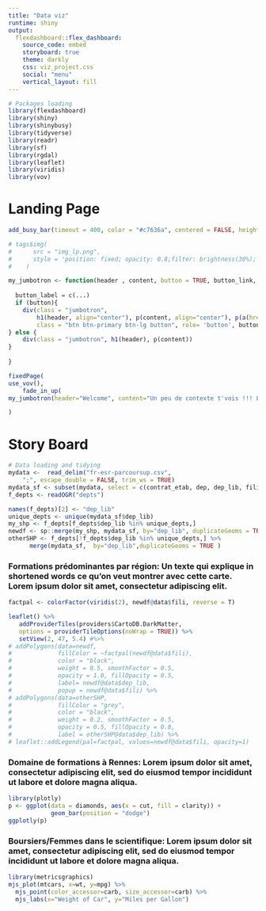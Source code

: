 ```yaml
---
title: "Data viz"
runtime: shiny 
output:
  flexdashboard::flex_dashboard:
    source_code: embed
    storyboard: true
    theme: darkly
    css: viz_project.css
    social: "menu" 
    vertical_layout: fill
---
```



```r
# Packages loading
library(flexdashboard)
library(shiny)
library(shinybusy)
library(tidyverse)
library(readr)
library(sf)
library(rgdal)
library(leaflet)
library(viridis)
library(vov)
```

# Landing Page 

```r
add_busy_bar(timeout = 400, color = "#c7636a", centered = FALSE, height = "6px")

# tags$img(
#      src = "img_lp.png",
#      style = 'position: fixed; opacity: 0.8;filter: brightness(30%);'
#    )
```

```r
my_jumbotron <- function(header , content, button = TRUE, button_link, ...){
  
  button_label = c(...)
  if (button){
    div(class = "jumbotron",
        h1(header, align="center"), p(content, align="center"), p(a(href = button_link ,target="_blank",
        class = "btn btn-primary btn-lg button", role= 'button', button_label), align="center"))
} else {
    div(class = "jumbotron", h1(header), p(content))
}
  
}

fixedPage(
use_vov(),
    fade_in_up(
my_jumbotron(header="Welcome", content="Un peu de contexte t'vois !!! Lorem ipsum dolor sit amet, et bla et bla", button =  "True", button_link="https://data.enseignementsup-recherche.gouv.fr/explore/dataset/fr-esr-parcoursup/information/", button_Label = "Check the dataset"))

)
```

Story Board {.storyboard}
=========================================

```r
# Data loading and tidying
mydata <-  read_delim("fr-esr-parcoursup.csv", 
    ";", escape_double = FALSE, trim_ws = TRUE)
mydata_sf <- subset(mydata, select = c(contrat_etab, dep, dep_lib, fili))
f_depts <- readOGR("depts")
```

```r
names(f_depts)[2] <- "dep_lib"
unique_depts <- unique(mydata_sf$dep_lib)
my_shp <- f_depts[f_depts$dep_lib %in% unique_depts,]
newdf <- sp::merge(my_shp, mydata_sf, by="dep_lib", duplicateGeoms = TRUE)
otherSHP <- f_depts[!f_depts$dep_lib %in% unique_depts,] %>%            
      merge(mydata_sf,  by="dep_lib",duplicateGeoms = TRUE )
```


### **Formations prédominantes par région:** Un texte qui explique in shortened words ce qu'on veut montrer avec cette carte. Lorem ipsum dolor sit amet, consectetur adipiscing elit.

```r
factpal <- colorFactor(viridis(2), newdf@data$fili, reverse = T)
```

```r
leaflet() %>%
   addProviderTiles(providers$CartoDB.DarkMatter,
   options = providerTileOptions(noWrap = TRUE)) %>%
   setView(2, 47, 5.4) #%>%
# addPolygons(data=newdf,
#             fillColor = ~factpal(newdf@data$fili),
#             color = "black",
#             weight = 0.5, smoothFactor = 0.5, 
#             opacity = 1.0, fillOpacity = 0.5, 
#             label= newdf@data$dep_lib,
#             popup = newdf@data$fili) %>%
# addPolygons(data=otherSHP, 
#             fillColor = "grey",
#             color = "black",
#             weight = 0.2, smoothFactor = 0.5,
#             opacity = 0.5, fillOpacity = 0.8,
#             label = otherSHP@data$dep_lib) %>% 
# leaflet::addLegend(pal=factpal, values=newdf@data$fili, opacity=1)
```


### **Domaine de formations à Rennes: ** Lorem ipsum dolor sit amet, consectetur adipiscing elit, sed do eiusmod tempor incididunt ut labore et dolore magna aliqua.

```r
library(plotly)
p <- ggplot(data = diamonds, aes(x = cut, fill = clarity)) +
            geom_bar(position = "dodge")
ggplotly(p)
```


### **Boursiers/Femmes dans le scientifique: ** Lorem ipsum dolor sit amet, consectetur adipiscing elit, sed do eiusmod tempor incididunt ut labore et dolore magna aliqua.

```r
library(metricsgraphics)
mjs_plot(mtcars, x=wt, y=mpg) %>%
  mjs_point(color_accessor=carb, size_accessor=carb) %>%
  mjs_labs(x="Weight of Car", y="Miles per Gallon")
```
